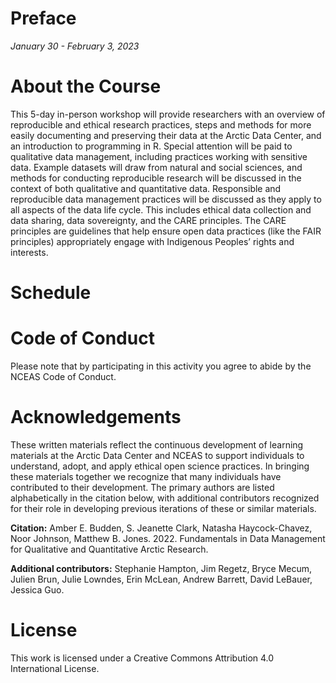 # Preface {.unnumbered}
*January 30 - February 3, 2023*

# About the Course
This 5-day in-person workshop will provide researchers with an overview of reproducible and ethical research practices, steps and methods for more easily documenting and preserving their data at the Arctic Data Center, and an introduction to programming in R. Special attention will be paid to qualitative data management, including practices working with sensitive data. Example datasets will draw from natural and social sciences, and methods for conducting reproducible research will be discussed in the context of both qualitative and quantitative data. Responsible and reproducible data management practices will be discussed as they apply to all aspects of the data life cycle. This includes ethical data collection and data sharing, data sovereignty, and the CARE principles. The CARE principles are guidelines that help ensure open data practices (like the FAIR principles) appropriately engage with Indigenous Peoples’ rights and interests.

# Schedule

# Code of Conduct
Please note that by participating in this activity you agree to abide by the NCEAS Code of Conduct.

# Acknowledgements
These written materials reflect the continuous development of learning materials at the Arctic Data Center and NCEAS to support individuals to understand, adopt, and apply ethical open science practices. In bringing these materials together we recognize that many individuals have contributed to their development. The primary authors are listed alphabetically in the citation below, with additional contributors recognized for their role in developing previous iterations of these or similar materials.

**Citation:** Amber E. Budden, S. Jeanette Clark, Natasha Haycock-Chavez, Noor Johnson, Matthew B. Jones. 2022. Fundamentals in Data Management for Qualitative and Quantitative Arctic Research.

**Additional contributors:** Stephanie Hampton, Jim Regetz, Bryce Mecum, Julien Brun, Julie Lowndes, Erin McLean, Andrew Barrett, David LeBauer, Jessica Guo.

# License
This work is licensed under a Creative Commons Attribution 4.0 International License.

